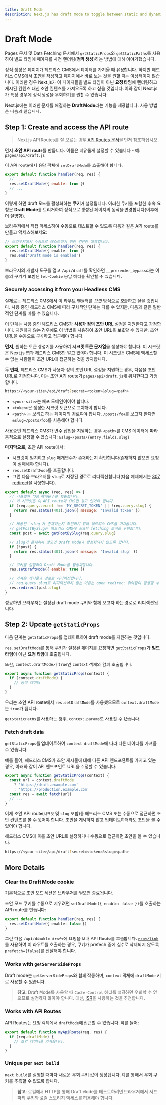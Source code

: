 ```yaml
---
title: Draft Mode
description: Next.js has draft mode to toggle between static and dynamic pages. You can learn how it works with Pages Router.
---
```


# Draft Mode

[Pages 문서](/docs/pages/building-your-application/routing/pages-and-layouts) 및 [Data Fetching 문서](/docs/pages/building-your-application/data-fetching)에서 `getStaticProps`와 `getStaticPaths`를 사용하여 빌드 타임에 페이지를 사전 렌더링(**정적 생성**)하는 방법에 대해 이야기했습니다.

정적 생성은 페이지가 헤드리스 CMS에서 데이터를 가져올 때 유용합니다. 하지만 헤드리스 CMS에서 초안을 작성하고 페이지에서 바로 보는 것을 원할 때는 이상적이지 않습니다. 이러한 경우 Next.js가 이 페이지들을 빌드 타임이 아닌 **요청 타임**에 렌더링하고 게시된 컨텐츠 대신 초안 컨텐츠를 가져오도록 하고 싶을 것입니다. 이와 같이 Next.js가 특정 경우에 정적 생성을 우회하기를 원할 수 있습니다.

Next.js에는 이러한 문제를 해결하는 **Draft Mode**라는 기능을 제공합니다. 사용 방법은 다음과 같습니다.

## Step 1: Create and access the API route

> Next.js API Routes를 잘 모르는 경우 [API Routes 문서](/docs/pages/building-your-application/routing/api-routes)을 먼저 참조하십시오.

먼저 **초안 API route**를 만듭니다. 이름은 자유롭게 설정할 수 있습니다 - 예: `pages/api/draft.js`

이 API route에서 응답 객체에 `setDraftMode`를 호출해야 합니다.

```js
export default function handler(req, res) {
  // ...
  res.setDraftMode({ enable: true })
  // ...
}
```

이렇게 하면 draft 모드를 활성화하는 **쿠키**가 설정됩니다. 이러한 쿠키를 포함한 후속 요청은 **Draft Mode**를 트리거하여 정적으로 생성된 페이지의 동작을 변경합니다(이후에 더 설명함).

브라우저에서 직접 액세스하여 수동으로 테스트할 수 있도록 다음과 같은 API route를 만들고 액세스해보세요:

```ts filename="pages/api/draft.ts"
// 브라우저에서 수동으로 테스트하기 위한 간단한 예제입니다.
export default function handler(req, res) {
  res.setDraftMode({ enable: true })
  res.end('Draft mode is enabled')
}
```

브라우저의 개발자 도구를 열고 `/api/draft`를 확인하면 `__prerender_bypass`라는 이름의 쿠키가 포함된 `Set-Cookie` 응답 헤더를 확인할 수 있습니다.

### Securely accessing it from your Headless CMS

실제로는 헤드리스 CMS에서 이 라우트 핸들러를 _보안_ 방식으로 호출하고 싶을 것입니다. 사용 중인 헤드리스 CMS에 따라 구체적인 단계는 다를 수 있지만, 다음과 같은 일반적인 단계를 따를 수 있습니다.

이 단계는 사용 중인 헤드리스 CMS가 **사용자 정의 초안 URL** 설정을 지원한다고 가정합니다. 지원하지 않는 경우에도 이 방법을 사용하여 초안 URL을 보호할 수 있지만, 초안 URL을 수동으로 구성하고 접근해야 합니다.

**먼저**, 원하는 토큰 생성기를 사용하여 **시크릿 토큰 문자열**을 생성해야 합니다. 이 시크릿은 Next.js 앱과 헤드리스 CMS만 알고 있어야 합니다. 이 시크릿은 CMS에 액세스할 수 없는 사람들이 초안 URL에 접근하는 것을 방지합니다.

**두 번째**, 헤드리스 CMS가 사용자 정의 초안 URL 설정을 지원하는 경우, 다음을 초안 URL로 지정합니다. 이는 초안 API route가 `pages/api/draft.js`에 위치한다고 가정합니다.

```bash filename="Terminal"
https://<your-site>/api/draft?secret=<token>&slug=<path>
```

- `<your-site>`는 배포 도메인이어야 합니다.
- `<token>`은 생성한 시크릿 토큰으로 교체해야 합니다.
- `<path>` 는 보려고 하는 페이지의 경로여야 합니다. `/posts/foo`를 보고자 한다면 `&slug=/posts/foo`를 사용해야 합니다.

사용중인 헤드리스 CMS가 변수 삽입을 지원하는 경우 `<path>`를 CMS 데이터에 따라 동적으로 설정할 수 있습니다: `&slug=/posts/{entry.fields.slug}`

**마지막으로**, 초안 API route에서:

- 시크릿이 일치하고 `slug` 매개변수가 존재하는지 확인합니다(존재하지 않으면 요청이 실패해야 합니다).
- `res.setDraftMode`를 호출합니다.
- 그런 다음 브라우저를 `slug`로 지정된 경로로 리디렉션합니다(다음 예제에서는 [307 redirect](https://developer.mozilla.org/docs/Web/HTTP/Status/307)을 사용합니다).

```js
export default async (req, res) => {
  // 시크릿과 다음 매개변수를 확인합니다.
  // 이 시크릿은 이 API route와 CMS만 알고 있어야 합니다.
  if (req.query.secret !== 'MY_SECRET_TOKEN' || !req.query.slug) {
    return res.status(401).json({ message: 'Invalid token' })
  }

  // 제공된 `slug`가 존재하는지 확인하기 위해 헤드리스 CMS를 가져옵니다.
  // getPostBySlug는 헤드리스 CMS에 필요한 fetching 로직을 구현합니다.
  const post = await getPostBySlug(req.query.slug)

  // slug가 존재하지 않으면 Draft Mode가 활성화되지 않도록 합니다.
  if (!post) {
    return res.status(401).json({ message: 'Invalid slug' })
  }

  // 쿠키를 설정하여 Draft Mode를 활성화합니다.
  res.setDraftMode({ enable: true })

  // 가져온 게시물의 경로로 리디렉션합니다.
  // req.query.slug로 리디렉션하지 않는 이유는 open redirect 취약점이 발생할 수 있기 때문입니다.
  res.redirect(post.slug)
}
```

성공하면 브라우저는 설정된 draft mode 쿠키와 함께 보고자 하는 경로로 리디렉션됩니다.

## Step 2: Update `getStaticProps`

다음 단계는 `getStaticProps`를 업데이트하여 draft mode를 지원하는 것입니다.

`res.setDraftMode`를 통해 쿠키가 설정된 페이지를 요청하면 `getStaticProps`가 **빌드 타임**이 아닌 **요청 타임**에 호출됩니다.

또한, `context.draftMode`가 `true`인 `context` 객체와 함께 호출됩니다.

```js
export async function getStaticProps(context) {
  if (context.draftMode) {
    // 동적 데이터
  }
}
```

우리는 초안 API route에서 `res.setDraftMode`를 사용했으므로 `context.draftMode`는 `true`가 됩니다.

`getStaticPaths`를 사용하는 경우, `context.params`도 사용할 수 있습니다.

### Fetch draft data

`getStaticProps`를 업데이트하여 `context.draftMode`에 따라 다른 데이터를 가져올 수 있습니다.

예를 들어, 헤드리스 CMS가 초안 게시물에 대해 다른 API 엔드포인트를 가지고 있는 경우, 아래와 같이 API 엔드포인트 URL을 수정할 수 있습니다:

```js
export async function getStaticProps(context) {
  const url = context.draftMode
    ? 'https://draft.example.com'
    : 'https://production.example.com'
  const res = await fetch(url)
  // ...
}
```

이제 초안 API route(`시크릿` 및 `slug` 포함)를 헤드리스 CMS 또는 수동으로 접근하면 초안 컨텐츠를 볼 수 있어야 합니다. 초안을 게시하지 않고 업데이트하더라도 초안을 볼 수 있어야 합니다.

헤드리스 CMS에 이를 초안 URL로 설정하거나 수동으로 접근하면 초안을 볼 수 있습니다.

```bash filename="Terminal"
https://<your-site>/api/draft?secret=<token>&slug=<path>
```

## More Details

### Clear the Draft Mode cookie

기본적으로 초안 모드 세션은 브라우저를 닫으면 종료됩니다.

초안 모드 쿠키를 수동으로 지우려면 `setDraftMode({ enable: false })`를 호출하는 API route를 만듭니다:

```ts filename="pages/api/disable-draft.ts"
export default function handler(req, res) {
  res.setDraftMode({ enable: false })
}
```

그런 다음 `/api/disable-draft`에 요청을 보내 API Route를 호출합니다. [`next/link`](/docs/pages/api-reference/components/link)를 사용하여 이 라우트를 호출하는 경우, 쿠키가 prefech 중에 실수로 삭제되지 않도록 `prefetch={false}`를 전달해야 합니다.

### Works with `getServerSideProps`

Draft mode는 `getServerSideProps`와 함께 작동하며, `context` 객체에 `draftMode` 키로 사용할 수 있습니다.

> **참고**: Draft Mode를 사용할 때 `Cache-Control` 헤더를 설정하면 우회할 수 없으므로 설정하지 않아야 합니다. 대신, [ISR](/docs/pages/building-your-application/data-fetching/incremental-static-regeneration)을 사용하는 것을 추천합니다.

### Works with API Routes

API Routes는 요청 객체에서 `draftMode`에 접근할 수 있습니다. 예를 들어:

```js
export default function myApiRoute(req, res) {
  if (req.draftMode) {
    // 초안 데이터를 가져옵니다.
  }
}
```

### Unique per `next build`

`next build`를 실행할 때마다 새로운 우회 쿠키 값이 생성됩니다.
이를 통해서 우회 쿠키를 추측할 수 없도록 합니다.

> **참고**: 로컬에서 HTTP를 통해 Draft Mode를 테스트하려면 브라우저에서 서드 파티 쿠키와 로컬 스토리지 액세스를 허용해야 합니다.
